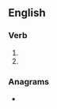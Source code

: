 ==English==

===Verb===
{{head|en|verb form}}

# {{present participle of|en|riff|nocat=1}}
# {{present participle of|en|rif|nocat=1}}

===Anagrams===
* {{anagrams|en|a=ffgiinr|Griffin|griffin}}